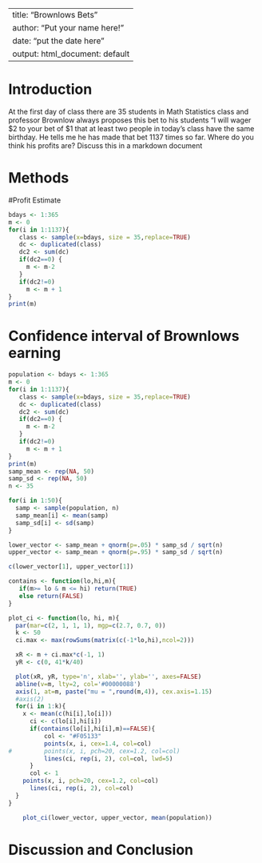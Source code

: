 ---
title: "Brownlows Bets"
author: "Put your name here!"
date: "put the date here"
output: html_document: default
 ---

<!-- We recommend you use git branches -- create a separate branch for each major section i.e. Introduction, Methods, Results, Inferential Results, and Discussion and Conclusions - leave the YAML block untouched until the final merge where you put in your own name !-->

# Introduction

<!--In this section you explain what you are trying to show.  Where did the data come from?  What is the research or other question you are trying to answer?!-->

 At the first day of class there are 35 students in Math Statistics class and professor Brownlow always proposes this bet to his students "I will wager $2 to your bet of $1 that at least two people in today's class have  the same birthday.  He tells me he has made that bet 1137 times so far. Where do you think his profits are? Discuss this in a markdown document

# Methods

<!--Decide on your methods:  In this section explain the approach you will take to attack the issue --- how will you decide on a likely estimate of professor Brownlow's earnings or losses after 1137 bets. Also explain how you construct a 95% confidence interval about your estimate of his winnings !-->


#Profit Estimate

<!--Explain and display the results of your method of coming up with the estimate of professor Brownlows betting!-->
```r
bdays <- 1:365
m <- 0
for(i in 1:1137){
   class <- sample(x=bdays, size = 35,replace=TRUE)
   dc <- duplicated(class)
   dc2 <- sum(dc)
   if(dc2==0) {
     m <- m-2
   }
   if(dc2!=0)
     m <- m + 1 
}
print(m)
```


# Confidence interval of Brownlows earning

<!--Explain and display your method of coming up with a 95% confidence interval of  professor Brownlows-->

```r
population <- bdays <- 1:365
m <- 0
for(i in 1:1137){
   class <- sample(x=bdays, size = 35,replace=TRUE)
   dc <- duplicated(class)
   dc2 <- sum(dc)
   if(dc2==0) {
     m <- m-2
   }
   if(dc2!=0)
     m <- m + 1 
}
print(m)
samp_mean <- rep(NA, 50)
samp_sd <- rep(NA, 50)
n <- 35
```

```r
for(i in 1:50){
  samp <- sample(population, n) 
  samp_mean[i] <- mean(samp)   
  samp_sd[i] <- sd(samp)        
}
```

```r
lower_vector <- samp_mean + qnorm(p=.05) * samp_sd / sqrt(n) 
upper_vector <- samp_mean + qnorm(p=.95) * samp_sd / sqrt(n)
```

```r
c(lower_vector[1], upper_vector[1])
```

```r
contains <- function(lo,hi,m){
   if(m>= lo & m <= hi) return(TRUE)
   else return(FALSE)
}
```


```r
plot_ci <- function(lo, hi, m){
  par(mar=c(2, 1, 1, 1), mgp=c(2.7, 0.7, 0))
  k <- 50
  ci.max <- max(rowSums(matrix(c(-1*lo,hi),ncol=2)))

  xR <- m + ci.max*c(-1, 1)
  yR <- c(0, 41*k/40)

  plot(xR, yR, type='n', xlab='', ylab='', axes=FALSE)
  abline(v=m, lty=2, col='#00000088')
  axis(1, at=m, paste("mu = ",round(m,4)), cex.axis=1.15)
  #axis(2)
  for(i in 1:k){
    x <- mean(c(hi[i],lo[i]))
	  ci <- c(lo[i],hi[i])
	  if(contains(lo[i],hi[i],m)==FALSE){
		  col <- "#F05133"
		  points(x, i, cex=1.4, col=col)
#		  points(x, i, pch=20, cex=1.2, col=col)
		  lines(ci, rep(i, 2), col=col, lwd=5)
	  }
	  col <- 1
  	points(x, i, pch=20, cex=1.2, col=col)
	  lines(ci, rep(i, 2), col=col)
  }
}
```


```r
    plot_ci(lower_vector, upper_vector, mean(population))
```


# Discussion and Conclusion

<!--Discussion and conclusion here.  If professor Brownlow is consistantly making or losing money how could he change his payout so that his profits center on zero?  Also discuss what size his class should be in order to have his current scheme balance at zero profit.!-->

